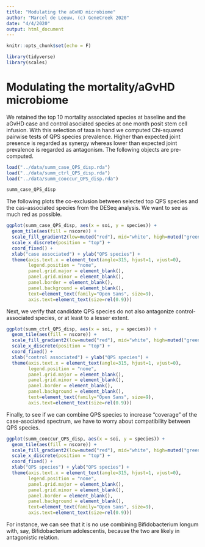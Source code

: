 ```yaml
---
title: "Modulating the aGvHD microbiome"
author: "Marcel de Leeuw, (c) GeneCreek 2020"
date: "4/4/2020"
output: html_document
---
```


```r
knitr::opts_chunk$set(echo = F)

library(tidyverse)
library(scales)
```


# Modulating the mortality/aGvHD microbiome

We retained the top 10 mortality associated species at baseline and the aGvHD case and control asociated species at one month posit stem cell infusion. With this selection of taxa in hand we computed Chi-squared pairwise tests of QPS species prevalence. Higher than expected joint presence is regarded as synergy whereas lower than expected joint prevalence is regarded as antagonism. The following objects are pre-computed.

```r

load("../data/summ_case_QPS_disp.rda")
load("../data/summ_ctrl_QPS_disp.rda")
load("../data/summ_cooccur_QPS_disp.rda")

summ_case_QPS_disp
```

The following plots the co-exclusion between selected top QPS species and the cas-associated species from the DESeq analysis. We want to see as much red as possible.

```r
ggplot(summ_case_QPS_disp, aes(x = soi, y = species)) +
  geom_tile(aes(fill = nscore)) +
  scale_fill_gradient2(low=muted("red"), mid="white", high=muted("green"), midpoint = 0) +
  scale_x_discrete(position = "top") +
  coord_fixed() +
  xlab("case associated") + ylab("QPS species") +
  theme(axis.text.x = element_text(angle=315, hjust=1, vjust=0),
        legend.position = "none",
        panel.grid.major = element_blank(),
        panel.grid.minor = element_blank(),
        panel.border = element_blank(),
        panel.background = element_blank(),
        text=element_text(family="Open Sans", size=9),
        axis.text=element_text(size=rel(0.9)))

```

Next, we verify that candidate QPS species do not also antagonize control-associated species, or at least to a lesser extent.

```r
ggplot(summ_ctrl_QPS_disp, aes(x = soi, y = species)) +
  geom_tile(aes(fill = nscore)) +
  scale_fill_gradient2(low=muted("red"), mid="white", high=muted("green"), midpoint = 0) +
  scale_x_discrete(position = "top") +
  coord_fixed() +
  xlab("control associated") + ylab("QPS species") +
  theme(axis.text.x = element_text(angle=315, hjust=1, vjust=0),
        legend.position = "none",
        panel.grid.major = element_blank(),
        panel.grid.minor = element_blank(),
        panel.border = element_blank(),
        panel.background = element_blank(),
        text=element_text(family="Open Sans", size=9),
        axis.text=element_text(size=rel(0.9)))
```

Finally, to see if we can combine QPS species to increase "coverage" of the case-asociated spectrum, we have to worry about compatibility between QPS species.

```r
ggplot(summ_cooccur_QPS_disp, aes(x = soi, y = species)) +
  geom_tile(aes(fill = nscore)) +
  scale_fill_gradient2(low=muted("red"), mid="white", high=muted("green"), midpoint = 0) +
  scale_x_discrete(position = "top") +
  coord_fixed() +
  xlab("QPS species") + ylab("QPS species") +
  theme(axis.text.x = element_text(angle=315, hjust=1, vjust=0),
        legend.position = "none",
        panel.grid.major = element_blank(),
        panel.grid.minor = element_blank(),
        panel.border = element_blank(),
        panel.background = element_blank(),
        text=element_text(family="Open Sans", size=9),
        axis.text=element_text(size=rel(0.9)))
```

For instance, we can see that it is no use combining Bifidobacterium longum with, say, Bifidobacterium adolescentis, because the two are likely in antagonistic relation.
